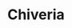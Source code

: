 ---
title: "Chiveria"
publishedAt: ""
summary: "En construcción."

images:
  - "/images/projects/project-01/Chiveria01.jpg"
---